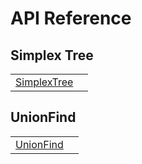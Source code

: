# API Reference {.doc .doc-index}

## Simplex Tree

| | |
| --- | --- |
| [SimplexTree](SimplexTree.qmd#simplextree.SimplexTree) |  |

## UnionFind

| | |
| --- | --- |
| [UnionFind](UnionFind.qmd#simplextree.UnionFind) |  |